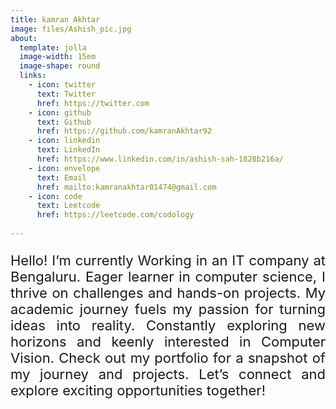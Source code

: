 ```yaml
---
title: kamran Akhtar
image: files/Ashish_pic.jpg
about:
  template: jolla
  image-width: 15em
  image-shape: round
  links:
    - icon: twitter
      text: Twitter
      href: https://twitter.com
    - icon: github
      text: Github
      href: https://github.com/kamranAkhtar92
    - icon: linkedin
      text: LinkedIn
      href: https://www.linkedin.com/in/ashish-sah-1828b216a/
    - icon: envelope
      text: Email
      href: mailto:kamranakhtar01474@gmail.com
    - icon: code
      text: Leetcode
      href: https://leetcode.com/codology
        
---
```

<div style="text-align: justify; font-size: 22px;">
 Hello! I'm currently Working in an IT company  at Bengaluru. Eager learner in computer science, I thrive on challenges and hands-on projects. My academic journey fuels my passion for turning ideas into reality. Constantly exploring new horizons and keenly interested in Computer Vision. Check out my portfolio for a snapshot of my journey and projects. Let's connect and explore exciting opportunities together! 
</div>